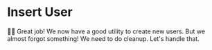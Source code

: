 # Insert User

👨‍💼 Great job! We now have a good utility to create new users. But we almost
forgot something! We need to do cleanup. Let's handle that.
